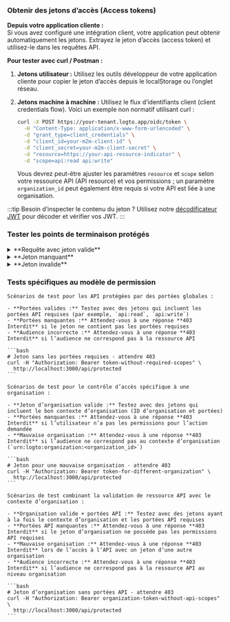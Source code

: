 
### Obtenir des jetons d’accès (Access tokens)

**Depuis votre application cliente :**  
Si vous avez configuré une intégration client, votre application peut obtenir automatiquement les jetons. Extrayez le jeton d’accès (access token) et utilisez-le dans les requêtes API.

**Pour tester avec curl / Postman :**

1. **Jetons utilisateur :** Utilisez les outils développeur de votre application cliente pour copier le jeton d’accès depuis le localStorage ou l’onglet réseau.
2. **Jetons machine à machine :** Utilisez le flux d’identifiants client (client credentials flow). Voici un exemple non normatif utilisant curl :

   ```bash
   curl -X POST https://your-tenant.logto.app/oidc/token \
     -H "Content-Type: application/x-www-form-urlencoded" \
     -d "grant_type=client_credentials" \
     -d "client_id=your-m2m-client-id" \
     -d "client_secret=your-m2m-client-secret" \
     -d "resource=https://your-api-resource-indicator" \
     -d "scope=api:read api:write"
   ```

   Vous devrez peut-être ajuster les paramètres `resource` et `scope` selon votre ressource API (API resource) et vos permissions ; un paramètre `organization_id` peut également être requis si votre API est liée à une organisation.

:::tip
Besoin d’inspecter le contenu du jeton ? Utilisez notre [décodificateur JWT](https://logto.io/jwt-decoder) pour décoder et vérifier vos JWT.
:::

### Tester les points de terminaison protégés

<details>
<summary>**Requête avec jeton valide**</summary>

```bash
curl -H "Authorization: Bearer eyJhbGciOiJSUzI1NiIsInR5cCI6IkpXVCJ9..." \
  http://localhost:3000/api/protected
```

**Réponse attendue :**

```json
{
  "auth": {
    "sub": "user123",
    "clientId": "app456",
    "organizationId": "org789",
    "scopes": ["api:read", "api:write"],
    "audience": ["https://your-api-resource-indicator"]
  }
}
```

</details>

<details>
<summary>**Jeton manquant**</summary>

```bash
curl http://localhost:3000/api/protected
```

**Réponse attendue (401) :**

```json
{
  "error": "Authorization header is missing"
}
```

</details>

<details>
<summary>**Jeton invalide**</summary>

```bash
curl -H "Authorization: Bearer invalid-token" \
  http://localhost:3000/api/protected
```

**Réponse attendue (401) :**

```json
{
  "error": "Invalid token"
}
```

</details>

### Tests spécifiques au modèle de permission

<Tabs groupId="permission-models">
  <TabItem value="global-api-resources" label="Ressources API globales">

    Scénarios de test pour les API protégées par des portées globales :

    - **Portées valides :** Testez avec des jetons qui incluent les portées API requises (par exemple, `api:read`, `api:write`)
    - **Portées manquantes :** Attendez-vous à une réponse **403 Interdit** si le jeton ne contient pas les portées requises
    - **Audience incorrecte :** Attendez-vous à une réponse **403 Interdit** si l’audience ne correspond pas à la ressource API

    ```bash
    # Jeton sans les portées requises - attendre 403
    curl -H "Authorization: Bearer token-without-required-scopes" \
      http://localhost:3000/api/protected
    ```

  </TabItem>
  <TabItem value="organization-permissions" label="Permissions d’organisation (hors API)">

    Scénarios de test pour le contrôle d’accès spécifique à une organisation :

    - **Jeton d’organisation valide :** Testez avec des jetons qui incluent le bon contexte d’organisation (ID d’organisation et portées)
    - **Portées manquantes :** Attendez-vous à une réponse **403 Interdit** si l’utilisateur n’a pas les permissions pour l’action demandée
    - **Mauvaise organisation :** Attendez-vous à une réponse **403 Interdit** si l’audience ne correspond pas au contexte d’organisation (`urn:logto:organization:<organization_id>`)

    ```bash
    # Jeton pour une mauvaise organisation - attendre 403
    curl -H "Authorization: Bearer token-for-different-organization" \
      http://localhost:3000/api/protected
    ```

  </TabItem>
  <TabItem value="organization-level-api-resources" label="Ressources API au niveau organisation">

    Scénarios de test combinant la validation de ressource API avec le contexte d’organisation :

    - **Organisation valide + portées API :** Testez avec des jetons ayant à la fois le contexte d’organisation et les portées API requises
    - **Portées API manquantes :** Attendez-vous à une réponse **403 Interdit** si le jeton d’organisation ne possède pas les permissions API requises
    - **Mauvaise organisation :** Attendez-vous à une réponse **403 Interdit** lors de l’accès à l’API avec un jeton d’une autre organisation
    - **Audience incorrecte :** Attendez-vous à une réponse **403 Interdit** si l’audience ne correspond pas à la ressource API au niveau organisation

    ```bash
    # Jeton d’organisation sans portées API - attendre 403
    curl -H "Authorization: Bearer organization-token-without-api-scopes" \
      http://localhost:3000/api/protected
    ```

  </TabItem>
</Tabs>
